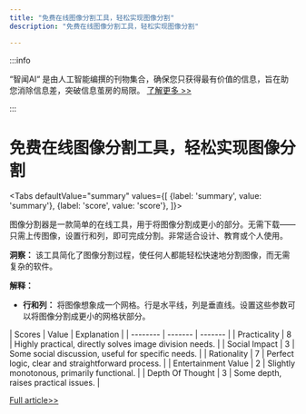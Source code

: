 ```yaml
---
title: "免费在线图像分割工具，轻松实现图像分割"
description: "免费在线图像分割工具，轻松实现图像分割"

---
```



:::info

“智闻AI“ 是由人工智能编撰的刊物集合，确保您只获得最有价值的信息，旨在助您消除信息差，突破信息茧房的局限。  [了解更多 >>](/)

:::

# 免费在线图像分割工具，轻松实现图像分割


<Tabs
	defaultValue="summary"
	values={[
	{label: 'summary', value: 'summary'},
	{label: 'score', value: 'score'},
]}>
<TabItem value="summary">


图像分割器是一款简单的在线工具，用于将图像分割成更小的部分。无需下载——只需上传图像，设置行和列，即可完成分割。非常适合设计、教育或个人使用。

**洞察：** 该工具简化了图像分割过程，使任何人都能轻松快速地分割图像，而无需复杂的软件。

**解释：**
- **行和列：** 将图像想象成一个网格。行是水平线，列是垂直线。设置这些参数可以将图像分割成更小的网格状部分。
</TabItem>
<TabItem value="score">
	| Scores     | Value   | Explanation |
	| -------- | ------- | ------- |
	| Practicality  | 8    | Highly practical, directly solves image division needs.    |
	| Social Impact | 3     | Some social discussion, useful for specific needs.    |
	| Rationality    | 7    | Perfect logic, clear and straightforward process.    |
	| Entertainment Value    | 2    | Slightly monotonous, primarily functional.    |
	| Depth Of Thought    | 3    | Some depth, raises practical issues.    |
</TabItem>
</Tabs>

[Full article>>](https://github.com/ruanyf/weekly/issues/5289)
